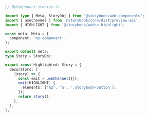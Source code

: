 ```ts
// MyComponent.stories.ts

import type { Meta, StoryObj } from '@storybook/web-components';
import { useChannel } from '@storybook/core/dist/preview-api';
import { HIGHLIGHT } from '@storybook/addon-highlight';

const meta: Meta = {
  component: 'my-component',
};

export default meta;
type Story = StoryObj;

export const Highlighted: Story = {
  decorators: [
    (story) => {
      const emit = useChannel({});
      emit(HIGHLIGHT, {
        elements: ['h2', 'a', '.storybook-button'],
      });
      return story();
    },
  ],
};
```
